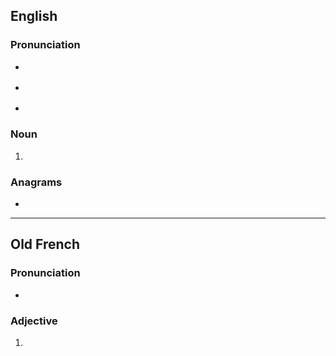 ==English==

===Pronunciation===
* {{a|RP}} {{IPA|en|/bəʊz/}}
* {{a|GenAm}} {{IPA|en|/boʊz/}}
* {{homophones|en|bows}}

===Noun===
{{head|en|noun form}}

# {{plural of|en|beau}}

===Anagrams===
* {{anagrams|en|a=abesu|abuse|aubes}}

----

==Old French==

===Pronunciation===
* {{IPA|fro|/ˈbe̯aws/}}

===Adjective===
# {{alternative form of|fro|bels}}